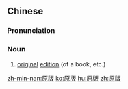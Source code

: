 ==Chinese==
{{zh-forms}}

===Pronunciation===
{{zh-pron
|m=yuánbǎn
|c=jyun4 baan2
|mn=qz,tw,xm,zz:goân-pán
|cat=n
}}

===Noun===
{{zh-noun}}

# [[original]] [[edition]] (of a book, etc.)

[[zh-min-nan:原版]]
[[ko:原版]]
[[hu:原版]]
[[zh:原版]]